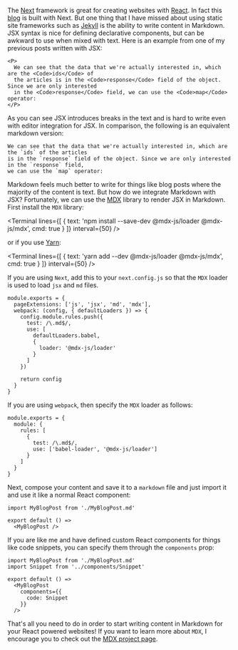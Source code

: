 
The [Next](https://nextjs.org/) framework is great for creating websites with [React](https://reactjs.org/). In fact this [blog](https://github.com/dongy7/dongy7.github.io) is built with Next. But one thing that I have missed about using static site frameworks such as [Jekyll](https://jekyllrb.com/) is the ability to write content in Markdown. JSX syntax is nice for defining declarative components, but can be awkward to use when mixed with text. Here is an example from one of my previous posts written with JSX:

```
<P>
  We can see that the data that we're actually interested in, which are the <Code>ids</Code> of
  the articles is in the <Code>response</Code> field of the object. Since we are only interested
  in the <Code>response</Code> field, we can use the <Code>map</Code> operator:
</P>
```

As you can see JSX introduces breaks in the text and is hard to write even with editor integration for JSX. In comparison, the following is an equivalent markdown version:

```
We can see that the data that we're actually interested in, which are the `ids` of the articles
is in the `response` field of the object. Since we are only interested in the `response` field,
we can use the `map` operator:
```

Markdown feels much better to write for things like blog posts where the majority of the content is text. But how do we integrate Markdown with JSX? Fortunately, we can use the [MDX](https://github.com/mdx-js/mdx) library to render JSX in Markdown. First install the `MDX` library:

<Terminal
  lines={[
    {
      text: 'npm install --save-dev @mdx-js/loader @mdx-js/mdx',
      cmd: true
    }
  ]}
  interval={50}
/>

or if you use [Yarn](https://yarnpkg.com/en/):

<Terminal
  lines={[
    {
      text: 'yarn add --dev @mdx-js/loader @mdx-js/mdx',
      cmd: true
    }
  ]}
  interval={50}
/>


If you are using `Next`, add this to your `next.config.js` so that the `MDX` loader is used to load `jsx` and `md` files.

```
module.exports = {
  pageExtensions: ['js', 'jsx', 'md', 'mdx'],
  webpack: (config, { defaultLoaders }) => {
    config.module.rules.push({
      test: /\.md$/,
      use: [
        defaultLoaders.babel,
        {
          loader: '@mdx-js/loader'
        }
      ]
    })

    return config
  }
}
```

If you are using `webpack`, then specify the `MDX` loader as follows:

```
module.exports = {
  module: {
    rules: [
      {
        test: /\.md$/,
        use: ['babel-loader', '@mdx-js/loader']
      }
    ]
  }
}
```

Next, compose your content and save it to a `markdown` file and just import it and use it like a normal React component:

```
import MyBlogPost from './MyBlogPost.md'

export default () =>
  <MyBlogPost />
```

If you are like me and have defined custom React components for things like code snippets, you can specify them through the `components` prop:

```
import MyBlogPost from './MyBlogPost.md'
import Snippet from '../components/Snippet'

export default () =>
  <MyBlogPost
    components={{
      code: Snippet
    }}
  />
```

That's all you need to do in order to start writing content in Markdown for your React powered websites! If you want to learn more about `MDX`, I encourage you to check out the [MDX project page](https://github.com/mdx-js/mdx).